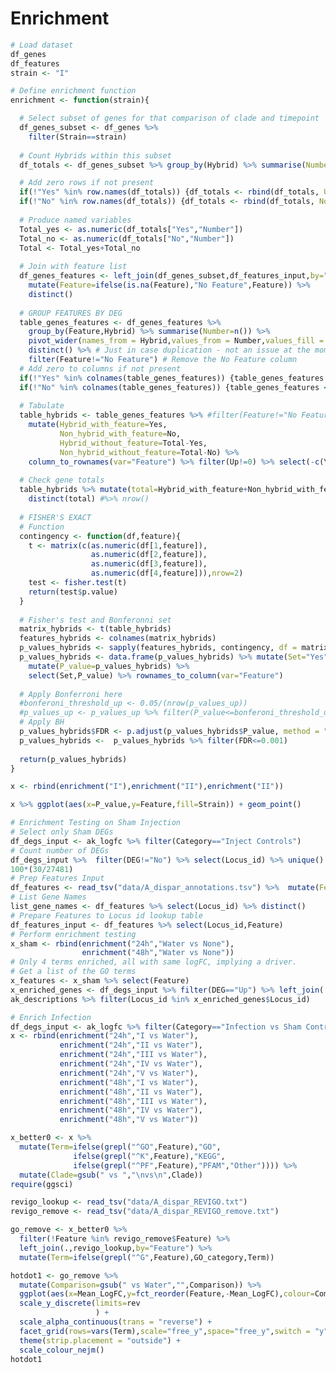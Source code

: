 # Enrichment

```r
# Load dataset
df_genes
df_features
strain <- "I"

# Define enrichment function
enrichment <- function(strain){

  # Select subset of genes for that comparison of clade and timepoint
  df_genes_subset <- df_genes %>% 
    filter(Strain==strain)
  
  # Count Hybrids within this subset
  df_totals <- df_genes_subset %>% group_by(Hybrid) %>% summarise(Number=n()) %>% column_to_rownames(var="Hybrid")

  # Add zero rows if not present
  if(!"Yes" %in% row.names(df_totals)) {df_totals <- rbind(df_totals, Up = c(Number = 0))}
  if(!"No" %in% row.names(df_totals)) {df_totals <- rbind(df_totals, No = c(Number = 0))}
  
  # Produce named variables
  Total_yes <- as.numeric(df_totals["Yes","Number"])
  Total_no <- as.numeric(df_totals["No","Number"])
  Total <- Total_yes+Total_no
  
  # Join with feature list 
  df_genes_features <- left_join(df_genes_subset,df_features_input,by="Locus_id") %>% 
    mutate(Feature=ifelse(is.na(Feature),"No Feature",Feature)) %>% 
    distinct()
  
  # GROUP FEATURES BY DEG
  table_genes_features <- df_genes_features %>% 
    group_by(Feature,Hybrid) %>% summarise(Number=n()) %>% 
    pivot_wider(names_from = Hybrid,values_from = Number,values_fill = list(Number=0)) %>% 
    distinct() %>% # Just in case duplication - not an issue at the moment
    filter(Feature!="No Feature") # Remove the No Feature column
  # Add zero to columns if not present
  if(!"Yes" %in% colnames(table_genes_features)) {table_genes_features <- table_genes_features %>%add_column(Up = 0)}
  if(!"No" %in% colnames(table_genes_features)) {table_genes_features <- table_genes_features %>%add_column(No = 0)}
  
  # Tabulate
  table_hybrids <- table_genes_features %>% #filter(Feature!="No Feature") %>% 
    mutate(Hybrid_with_feature=Yes,
           Non_hybrid_with_feature=No,
           Hybrid_without_feature=Total-Yes,
           Non_hybrid_without_feature=Total-No) %>% 
    column_to_rownames(var="Feature") %>% filter(Up!=0) %>% select(-c(Yes,No)) #%>% t()
  
  # Check gene totals
  table_hybrids %>% mutate(total=Hybrid_with_feature+Non_hybrid_with_feature+Hybrid_without_feature+Non_hybrid_without_feature) %>% 
    distinct(total) #%>% nrow()
  
  # FISHER'S EXACT
  # Function
  contingency <- function(df,feature){
    t <- matrix(c(as.numeric(df[1,feature]),
                  as.numeric(df[2,feature]),
                  as.numeric(df[3,feature]),
                  as.numeric(df[4,feature])),nrow=2)
    test <- fisher.test(t)
    return(test$p.value)
  }
  
  # Fisher's test and Bonferonni set
  matrix_hybrids <- t(table_hybrids)
  features_hybrids <- colnames(matrix_hybrids)
  p_values_hybrids <- sapply(features_hybrids, contingency, df = matrix_hybrids)
  p_values_hybrids <- data.frame(p_values_hybrids) %>% mutate(Set="Yes") %>% 
    mutate(P_value=p_values_hybrids) %>% 
    select(Set,P_value) %>% rownames_to_column(var="Feature")
  
  # Apply Bonferroni here
  #bonferoni_threshold_up <- 0.05/(nrow(p_values_up))
  #p_values_up <- p_values_up %>% filter(P_value<=bonferoni_threshold_up)
  # Apply BH
  p_values_hybrids$FDR <- p.adjust(p_values_hybrids$P_value, method = "BH" )
  p_values_hybrids <-  p_values_hybrids %>% filter(FDR<=0.001) 
  
  return(p_values_hybrids)
}

x <- rbind(enrichment("I"),enrichment("II"),enrichment("II"))

x %>% ggplot(aes(x=P_value,y=Feature,fill=Strain)) + geom_point()
```


```r
# Enrichment Testing on Sham Injection
# Select only Sham DEGs
df_degs_input <- ak_logfc %>% filter(Category=="Inject Controls")
# Count number of DEGs
df_degs_input %>%  filter(DEG!="No") %>% select(Locus_id) %>% unique() %>% nrow()
100*(30/27481)
# Prep Features Input
df_features <- read_tsv("data/A_dispar_annotations.tsv") %>%  mutate(Feature=paste(Go_term,Description))#rename(Feature=Go_term)
# List Gene Names
list_gene_names <- df_features %>% select(Locus_id) %>% distinct()
# Prepare Features to Locus id lookup table
df_features_input <- df_features %>% select(Locus_id,Feature)
# Perform enrichment testing
x_sham <- rbind(enrichment("24h","Water vs None"),
                enrichment("48h","Water vs None"))
# Only 4 terms enriched, all with same logFC, implying a driver.
# Get a list of the GO terms
x_features <- x_sham %>% select(Feature)
x_enriched_genes <- df_degs_input %>% filter(DEG=="Up") %>% left_join(.,df_features_input,by="Locus_id") %>% unique() %>% filter(Feature %in% x_features$Feature) %>% select(Locus_id) %>% unique()
ak_descriptions %>% filter(Locus_id %in% x_enriched_genes$Locus_id)
```
```r
# Enrich Infection
df_degs_input <- ak_logfc %>% filter(Category=="Infection vs Sham Controls")
x <- rbind(enrichment("24h","I vs Water"),
           enrichment("24h","II vs Water"),
           enrichment("24h","III vs Water"),
           enrichment("24h","IV vs Water"),
           enrichment("24h","V vs Water"),
           enrichment("48h","I vs Water"),
           enrichment("48h","II vs Water"),
           enrichment("48h","III vs Water"),
           enrichment("48h","IV vs Water"),
           enrichment("48h","V vs Water"))

x_better0 <- x %>%
  mutate(Term=ifelse(grepl("^GO",Feature),"GO",
              ifelse(grepl("^K",Feature),"KEGG",
              ifelse(grepl("^PF",Feature),"PFAM","Other")))) %>% 
  mutate(Clade=gsub(" vs ","\nvs\n",Clade))
require(ggsci)

revigo_lookup <- read_tsv("data/A_dispar_REVIGO.txt")
revigo_remove <- read_tsv("data/A_dispar_REVIGO_remove.txt")

go_remove <- x_better0 %>% 
  filter(!Feature %in% revigo_remove$Feature) %>% 
  left_join(.,revigo_lookup,by="Feature") %>% 
  mutate(Term=ifelse(grepl("^G",Feature),GO_category,Term))

hotdot1 <- go_remove %>% 
  mutate(Comparison=gsub(" vs Water","",Comparison)) %>% 
  ggplot(aes(x=Mean_LogFC,y=fct_reorder(Feature,-Mean_LogFC),colour=Comparison,size=Ratio,alpha = FDR,shape=Clade)) + geom_point() + theme_minimal(base_size = 8) +
  scale_y_discrete(limits=rev
                   ) +  
  scale_alpha_continuous(trans = "reverse") + 
  facet_grid(rows=vars(Term),scale="free_y",space="free_y",switch = "y")+
  theme(strip.placement = "outside") +
  scale_colour_nejm()
hotdot1
```
